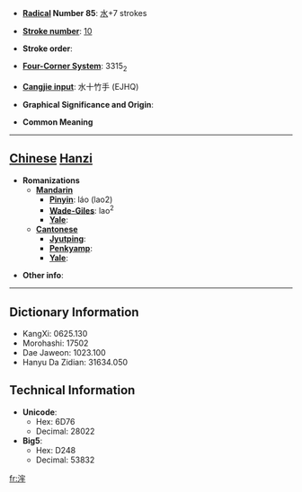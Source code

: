* '''[[Wiktionary:Chinese radical index| Radical]] Number 85''': [[Wiktionary:Chinese radical index 水|水]]+7 strokes

* '''[[Wiktionary:Chinese total strokes index|Stroke number]]''': [[Wiktionary:Chinese total strokes index 10|10]]

* '''Stroke order''': 

* '''[[Wiktionary:Chinese four corner index|Four-Corner System]]''': 3315<sub>2</sub>

* '''[[Wiktionary:Chinese Cangjie index|Cangjie input]]''': 水十竹手 (EJHQ)

* '''Graphical Significance and Origin''': 

* '''Common Meaning'''

----

== [[Chinese]] [[Hanzi]] ==

* '''Romanizations'''
** '''[[Mandarin]]'''
*** '''[[Pinyin]]''': láo (lao2)
*** '''[[Wade-Giles]]''': lao<sup>2</sup>
*** '''[[Yale]]''': 
** '''[[Cantonese]]'''
*** '''[[Jyutping]]''':
*** '''[[Penkyamp]]''': 
*** '''[[Yale]]''': 

* '''Other info''': 

----

== Dictionary Information ==

* KangXi: 0625.130
* Morohashi: 17502
* Dae Jaweon: 1023.100
* Hanyu Da Zidian: 31634.050

== Technical Information ==

* '''Unicode''':
** Hex: 6D76
** Decimal: 28022
* '''Big5''':
** Hex: D248
** Decimal: 53832

[[fr:浶]]
